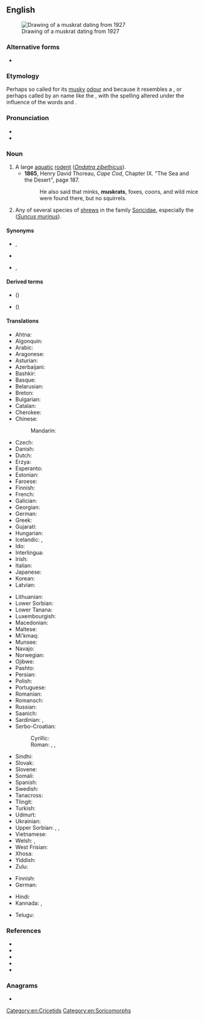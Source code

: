 {{also|musk-rat}}
==English==
[[File:Bisamratte-drawing.jpg|thumb|Drawing of a muskrat dating from 1927]]

===Alternative forms===
* {{l|en|musk-rat}}

===Etymology===
Perhaps so called for its [[musky]] [[odour]] and because it resembles a {{m|en|rat}}, or perhaps called by an {{der|en|alg|-}} name like the {{cog|abe|moskwas}}, with the spelling altered under the influence of the {{cog|en|-}} words {{m|en|musk}} and {{m|en|rat}}.

===Pronunciation===
* {{IPA|en|/ˈmʌskɹæt/}}
* {{audio|en|LL-Q1860 (eng)-Vealhurl-muskrat.wav|Audio (Berkshire, UK)}}

===Noun===
{{en-noun}}

# A large [[aquatic]] [[rodent]] (''[[Ondatra zibethicus]]'').
#* '''1865''', Henry David Thoreau, ''Cape Cod'', Chapter IX. "The Sea and the Desert", page 187.
#*: He also said that minks, '''muskrats''', foxes, coons, and wild mice were found there, but no squirrels.
# Any of several species of [[shrew]]s in the family [[Soricidae]], especially the {{vern|Asian house shrew}} (''[[Suncus murinus]]'').

====Synonyms====
* {{l|en|'rat}} {{q|chiefly informal}}, {{l|en|rat}} {{q|chiefly informal}}
* {{sense|Ondatra zibethicus}} {{l|en|musquash}}
* {{sense|Suncus murinus}} {{l|en|Asian house shrew}}, {{l|en|musk shrew}}

====Derived terms====
* {{vern|muskrat weed}} ({{taxlink|Thalictrum pubescens|species|ver=210910}})
* {{vern|muskrat root}} (''{{ll|mul|Acorus calamus}}'')

====Translations====
{{trans-top|''Ondatra zibethicus''}}
* Ahtna: {{t|aht|dzen}}
* Algonquin: {{t|alq|wajack}}
* Arabic: {{t|ar|فأر المسك|m}}
* Aragonese: {{t-needed|an}}
* Asturian: {{t-needed|ast}}
* Azerbaijani: {{t|az|ondatra}}
* Bashkir: {{t|ba|ондатра|sc=Cyrl}}
* Basque: {{t|eu|arratoi musketadun}}
* Belarusian: {{t|be|анда́тра|f}}
* Breton: {{t+|br|razh-musk}}
* Bulgarian: {{t|bg|ондатра|f}}
* Catalan: {{t|ca|rata mesquera|f}}
* Cherokee: {{t|chr|ᏎᎳᎩᏍᏆ|sc=Cher}}
* Chinese:
*: Mandarin: {{t+|cmn|麝鼠|tr=shèshǔ|sc=Hani}}
* Czech: {{t+|cs|ondatra}}
* Danish: {{t|da|bisamrotte}}
* Dutch: {{t+|nl|muskusrat|f}}
* Erzya: {{t|myv|шарапуло}}
* Esperanto: {{t|eo|ondatro}}
* Estonian: {{t+|et|ondatra}}
* Faroese: {{t|fo|moskusrotta}}
* Finnish: {{t+|fi|piisami}}
* French: {{t+|fr|rat musqué|m}}
* Galician: {{t+|gl|aguaneira}}
* Georgian: {{t|ka|ონდატრა|sc=Geor}}
* German: {{t+|de|Bisamratte|f}}
* Greek: {{t|el|μοσχοπόντικας}}
* Gujarati: {{t-needed|gu}}
* Hungarian: {{t+|hu|pézsmapocok}}
* Icelandic: {{t|is|moskusrotta}}, {{t|is|bísamrotta}}
* Ido: {{t+|io|moskorato}}
* Interlingua: {{t-needed|ia}}
* Irish: {{t|ga|muscfhrancach}}
* Italian: {{t|it|topo muschiato|m}}
* Japanese: {{t+|ja|マスクラット|tr=masukuratto|sc=Jpan}}
* Korean: {{t|ko|사향쥐}}
* Latvian: {{t|lv|ondatra}}
{{trans-mid}}
* Lithuanian: {{t|lt|ondatra}}
* Lower Sorbian: {{t|dsb|bizamowy šćurk}}
* Lower Tanana: {{t|taa|dzenh}}
* Luxembourgish: {{t|lb|Bisamrat}}
* Macedonian: {{t|mk|бизамски стаорец|m}}
* Maltese: {{t|mt|far tal-misk ta’ l-ilma}}
* Mi'kmaq: {{t|mic|gi'gwesu|an}}
* Munsee: {{t|umu|xwáshkwshush}}
* Navajo: {{t|nv|tooh łéʼétsoh}}
* Norwegian: {{t|no|bisamrotte}}
* Ojibwe: {{t|oj|wazhashk}}
* Pashto: {{t-needed|ps}}
* Persian: {{t-needed|fa}}
* Polish: {{t+|pl|piżmak|m}}
* Portuguese: {{t|pt|rato almiscareiro|m}}
* Romanian: {{t+|ro|bizam|m}}
* Romansch: {{t|rm|undatra}}
* Russian: {{t+|ru|онда́тра|f}}
* Saanich: {{t|str|sq̕əɬq̕əɬ}}
* Sardinian: {{t|sc|medrona muscada}}, {{t|sc|topi muscau}}
* Serbo-Croatian:
*: Cyrillic: {{t|sh|бизамски пацов|m|sc=Cyrl}}
*: Roman: {{t|sh|bizamski pacov|m|sc=Latn}}, {{t|sh|mošusni štakor|m}} {{qualifier|Croatia}}, {{t|sh|bizamski štakor|m}} {{qualifier|Croatia}}
* Sindhi: {{t-needed|sd}}
* Slovak: {{t|sk|ondatra pižmová}}
* Slovene: {{t|sl|pižmovka|f}}
* Somali: {{t-needed|so}}
* Spanish: {{t|es|rata almizclera}}
* Swedish: {{t+|sv|bisam|c}}
* Tanacross: {{t|tcb|dzenh}}
* Tlingit: {{t|tli|tsín}}
* Turkish: {{t|tr|misk sıçanı}}
* Udmurt: {{t|udm|вукомак}}
* Ukrainian: {{t|uk|онда́тра|f}}
* Upper Sorbian: {{t|hsb|pižmo}}, {{t|hsb|pižmowa šćura}}, {{t|hsb|bizamowa myš}}
* Vietnamese: {{t|vi|chuột xạ hương}}
* Welsh: {{t|cy|mwsglygoden}}, {{t|cy|llygoden fwsg}}
* West Frisian: {{t|fy|muskusrôt}}
* Xhosa: {{t-needed|xh}}
* Yiddish: {{t-needed|yi}}
* Zulu: {{t-needed|zu}}
{{trans-bottom}}

{{trans-top|''Suncus murinus''}}
* Finnish: {{t|fi|kyläpäästäinen}}
* German: {{t|de|Moschusspitzmaus}}
{{trans-mid}}
* Hindi: {{t+|hi|छछुंदर}}
* Kannada: {{t+|kn|ಸುಂಡಿಲಿ|sc=Knda}}, {{t+|kn|ಸುಂಡಿಲಿ|sc=Knda}}
{{trans-bottom}}

{{checktrans-top}}
* Telugu: {{t+|te|కంపెలుక|sc=Telu}}
{{trans-mid}}
{{trans-bottom}}

===References===
* {{pedia}}
* {{pedia|Asian house shrew}}
* {{specieslite|Ondatra zibethicus|i=1}}
* {{specieslite|Suncus murinus|i=1}}
* {{comcatlite|Ondatra zibethicus|i=1}}

===Anagrams===
* {{anagrams|en|a=akmrstu|Muktsar|muktars}}

[[Category:en:Cricetids]]
[[Category:en:Soricomorphs]]